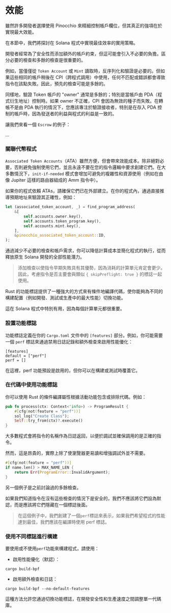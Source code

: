 
# 效能

雖然許多開發者選擇使用 Pinocchio 來精細控制帳戶欄位，但其真正的強項在於實現最大效能。

在本節中，我們將探討在 Solana 程式中實現最佳效率的實用策略。

<ArticleSection name="Superfluous Checks" id="superfluous-checks" level="h2" />

開發者經常為了安全性而添加額外的帳戶約束，但這可能會引入不必要的負擔。區分必要的檢查和多餘的檢查是很重要的。

例如，當僅僅從 `Token Account` 或 `Mint` 讀取時，反序列化和驗證是必要的。但如果這些相同的帳戶稍後在 CPI（跨程式調用）中使用，任何不匹配或錯誤都會導致指令在該點失敗。因此，預先的檢查可能是多餘的。

同樣地，驗證 Token 帳戶的 "owner" 通常是多餘的；特別是當帳戶由 PDA（程式衍生地址）控制時。如果 owner 不正確，CPI 會因為無效的種子而失敗。在轉帳不是由 PDA 執行的情況下，您應該專注於驗證接收者，特別是在存入 PDA 控制的帳戶時，因為發送者的利益與程式的利益是一致的。

讓我們來看一個 `Escrow` 的例子：

...

### 關聯代幣程式

`Associated Token Accounts`（ATA）雖然方便，但會帶來效能成本。除非絕對必要，否則避免強制使用它們，並且永遠不要在您的指令邏輯中要求創建它們。在大多數情況下，`init-if-needed` 模式會增加可避免的複雜性和資源使用（例如在由像 Jupiter 這樣的路由器組成的 Amm 指令中）。

如果你的程式依賴 ATAs，請確保它們已在外部建立。在你的程式內，通過直接推導預期地址來驗證其正確性，例如：

```rust
let (associated_token_account, _) = find_program_address(
    &[
        self.accounts.owner.key(),
        self.accounts.token_program.key(),
        self.accounts.mint.key(),
    ],
    &pinocchio_associated_token_account::ID,
);
```

通過減少不必要的檢查和帳戶需求，你可以降低計算成本並簡化程式的執行，從而釋放原生 Solana 開發的全部性能潛力。

> 添加檢查以使指令早期失敗具有其優勢，因為消耗的計算單元肯定會更少。因此，考慮指令是否主要會與類似 `{ skipPreflight: true }` 的標誌一起使用。

<ArticleSection name="Perf Flag" id="perf-flag" level="h2" />

Rust 的功能標誌提供了一種強大的方式來有條件地編譯代碼，使你能夠為不同的構建配置（例如開發、測試或生產中的最大性能）切換功能。

這在 Solana 程式中特別有用，因為每個計算單元都很重要。

### 設置功能標誌

功能標誌定義在你的 `Cargo.toml` 文件中的 `[features]` 部分。例如，你可能需要一個 `perf` 標誌來通過禁用日誌記錄和額外檢查來啟用性能優化：

```
[features]
default = ["perf"]
perf = []
```

在這裡，perf 功能預設是啟用的，但你可以在構建或測試時覆蓋它。

### 在代碼中使用功能標誌

你可以使用 Rust 的條件編譯屬性根據活動功能包含或排除代碼。例如：

```rust
pub fn process(ctx: Context<'info>) -> ProgramResult {
    #[cfg(not(feature = "perf"))]
    sol_log("Create Class");
    Self::try_from(ctx)?.execute()
}
```

大多數程式會將指令的名稱作為日誌返回，以便於調試並確保調用的是正確的指令。

然而，這是昂貴的，實際上除了使瀏覽器更易讀和增強調試外並不需要。

```rust
#[cfg(not(feature = "perf"))]
if name.len() > MAX_NAME_LEN {
    return Err(ProgramError::InvalidArgument);
}
```

另一個例子是之前討論過的多餘檢查。

如果我們知道指令在沒有這些檢查的情況下是安全的，我們不應該將它們設為默認，而是應該將它們隱藏在一個標誌後面。

> 在這個例子中，我們創建了一個`perf`標誌來表示，如果我們希望程式的性能達到最佳，我們應該在編譯時使用 perf 標誌。

### 使用不同標誌進行構建

要使用或不使用`perf`功能來構建程式，請使用：

- 啟用性能優化（默認）：

```
cargo build-bpf
```

- 啟用額外檢查和日誌：

```
cargo build-bpf --no-default-features
```

這種方法允許您通過切換功能標誌，在開發安全性和生產速度之間調整單一代碼庫。

